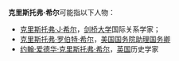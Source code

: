 '''克里斯托弗·希尔'''可能指以下人物：

* [[克里斯托弗·J·希尔|克里斯托弗·J·希尔]]，[[剑桥大学|剑桥大学]]国际关系学家；
* [[克里斯托弗·罗伯特·希尔|克里斯托弗·罗伯特·希尔]]，[[美国国务院|美国国务院]][[助理国务卿|助理国务卿]]
* [[约翰·爱德华·克里斯托弗·希尔|约翰·爱德华·克里斯托弗·希尔]]，[[英国|英国]]历史学家

{{Disambiguation|K|Cat=七字人名译名消歧义}}